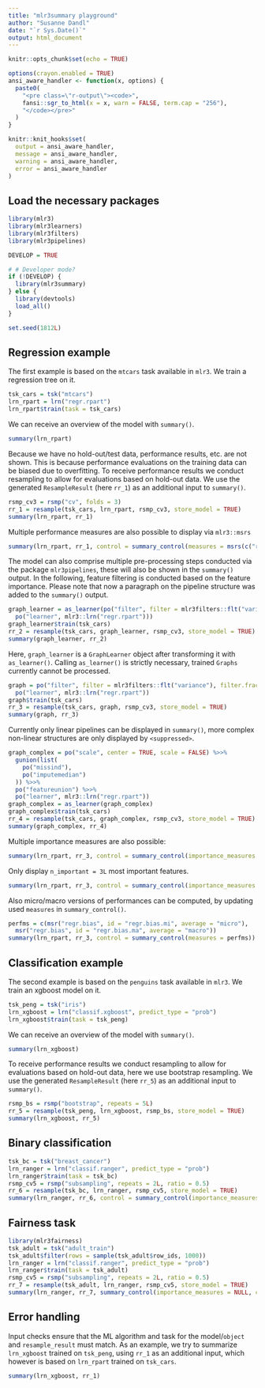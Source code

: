 ```yaml
---
title: "mlr3summary playground"
author: "Susanne Dandl"
date: "`r Sys.Date()`"
output: html_document
---
```


```r
knitr::opts_chunk$set(echo = TRUE)

options(crayon.enabled = TRUE)
ansi_aware_handler <- function(x, options) {
  paste0(
    "<pre class=\"r-output\"><code>",
    fansi::sgr_to_html(x = x, warn = FALSE, term.cap = "256"),
    "</code></pre>"
  )
}

knitr::knit_hooks$set(
  output = ansi_aware_handler, 
  message = ansi_aware_handler, 
  warning = ansi_aware_handler,
  error = ansi_aware_handler
)
```

## Load the necessary packages
```r
library(mlr3)
library(mlr3learners)
library(mlr3filters)
library(mlr3pipelines)

DEVELOP = TRUE

# # Developer mode?
if (!DEVELOP) {
  library(mlr3summary)
} else {
  library(devtools)
  load_all()
}

set.seed(1812L)
```

## Regression example

The first example is based on the `mtcars` task available in `mlr3`.
We train a regression tree on it.

```r
tsk_cars = tsk("mtcars")
lrn_rpart = lrn("regr.rpart")
lrn_rpart$train(task = tsk_cars)
```

We can receive an overview of the model with `summary()`.

```r
summary(lrn_rpart)
```

Because we have no hold-out/test data, performance results, etc. are not shown.
This is because performance evaluations on the training data can be biased due to overfitting.
To receive performance results we conduct resampling to allow for evaluations based on hold-out data.
We use the generated `ResampleResult` (here `rr_1`) as an additional input to `summary()`.

```r
rsmp_cv3 = rsmp("cv", folds = 3)
rr_1 = resample(tsk_cars, lrn_rpart, rsmp_cv3, store_model = TRUE)
summary(lrn_rpart, rr_1)
```

Multiple performance measures are also possible to display via `mlr3::msrs`

```r
summary(lrn_rpart, rr_1, control = summary_control(measures = msrs(c("regr.bias", "regr.mae"))))
```

The model can also comprise multiple pre-processing steps conducted via the package `mlr3pipelines`, these will also be shown in the `summary()` output.
In the following, feature filtering is conducted based on the feature importance.
Please note that now a paragraph on the pipeline structure was added to the `summary()` output.

```r
graph_learner = as_learner(po("filter", filter = mlr3filters::flt("variance"), filter.frac = 0.5) %>>%
  po("learner", mlr3::lrn("regr.rpart")))
graph_learner$train(tsk_cars)
rr_2 = resample(tsk_cars, graph_learner, rsmp_cv3, store_model = TRUE)
summary(graph_learner, rr_2)
```

Here, `graph_learner` is a `GraphLearner` object after transforming it with `as_learner()`.
Calling `as_learner()` is strictly necessary, trained `Graphs` currently cannot be processed.
```r
graph = po("filter", filter = mlr3filters::flt("variance"), filter.frac = 0.5) %>>%
  po("learner", mlr3::lrn("regr.rpart"))
graph$train(tsk_cars)
rr_3 = resample(tsk_cars, graph, rsmp_cv3, store_model = TRUE)
summary(graph, rr_3)
```


Currently only linear pipelines can be displayed in `summary()`, more complex non-linear structures are only displayed by `<suppressed>`.

```r
graph_complex = po("scale", center = TRUE, scale = FALSE) %>>%
  gunion(list(
    po("missind"),
    po("imputemedian")
  )) %>>%
  po("featureunion") %>>%
  po("learner", mlr3::lrn("regr.rpart"))
graph_complex = as_learner(graph_complex)
graph_complex$train(tsk_cars)
rr_4 = resample(tsk_cars, graph_complex, rsmp_cv3, store_model = TRUE)
summary(graph_complex, rr_4)
```


Multiple importance measures are also possible: 

```r
summary(lrn_rpart, rr_3, control = summary_control(importance_measures = c("pfi.rmse", "pdp")))
```

Only display `n_important = 3L` most important features. 
```r
summary(lrn_rpart, rr_3, control = summary_control(importance_measures = c("pdp", "pfi.rmse"), n_important = 3L))
``` 

Also micro/macro versions of performances can be computed, by updating 
used `measures` in `summary_control()`. 
```r
perfms = c(msr("regr.bias", id = "regr.bias.mi", average = "micro"),
  msr("regr.bias", id = "regr.bias.ma", average = "macro"))
summary(lrn_rpart, rr_3, control = summary_control(measures = perfms))
```

## Classification example
The second example is based on the `penguins` task available in `mlr3`.
We train an xgboost model on it. 

```r
tsk_peng = tsk("iris")
lrn_xgboost = lrn("classif.xgboost", predict_type = "prob")
lrn_xgboost$train(task = tsk_peng)
```

We can receive an overview of the model with `summary()`.

```r
summary(lrn_xgboost)
```

To receive performance results we conduct resampling to allow for evaluations based on hold-out data, here we use bootstrap resampling.
We use the generated `ResampleResult` (here `rr_5`) as an additional input to `summary()`.

```r
rsmp_bs = rsmp("bootstrap", repeats = 5L)
rr_5 = resample(tsk_peng, lrn_xgboost, rsmp_bs, store_model = TRUE)
summary(lrn_xgboost, rr_5)
```

## Binary classification

```r
tsk_bc = tsk("breast_cancer")
lrn_ranger = lrn("classif.ranger", predict_type = "prob")
lrn_ranger$train(task = tsk_bc)
rsmp_cv5 = rsmp("subsampling", repeats = 2L, ratio = 0.5)
rr_6 = resample(tsk_bc, lrn_ranger, rsmp_cv5, store_model = TRUE)
summary(lrn_ranger, rr_6, control = summary_control(importance_measures = "shap"))
```

## Fairness task 

```r
library(mlr3fairness)
tsk_adult = tsk("adult_train")
tsk_adult$filter(rows = sample(tsk_adult$row_ids, 1000))
lrn_ranger = lrn("classif.ranger", predict_type = "prob")
lrn_ranger$train(task = tsk_adult)
rsmp_cv5 = rsmp("subsampling", repeats = 2L, ratio = 0.5)
rr_7 = resample(tsk_adult, lrn_ranger, rsmp_cv5, store_model = TRUE)
summary(lrn_ranger, rr_7, summary_control(importance_measures = NULL, complexity_measures = NULL, effect_measures = NULL))
```

## Error handling 

Input checks ensure that the ML algorithm and task for the model/`object` and 
`resample_result` must match. 
As an example, we try to summarize `lrn_xgboost` trained on `tsk_peng`, using 
`rr_1` as an additional input, which however is based on `lrn_rpart` trained on `tsk_cars`. 

```r
summary(lrn_xgboost, rr_1)
```

